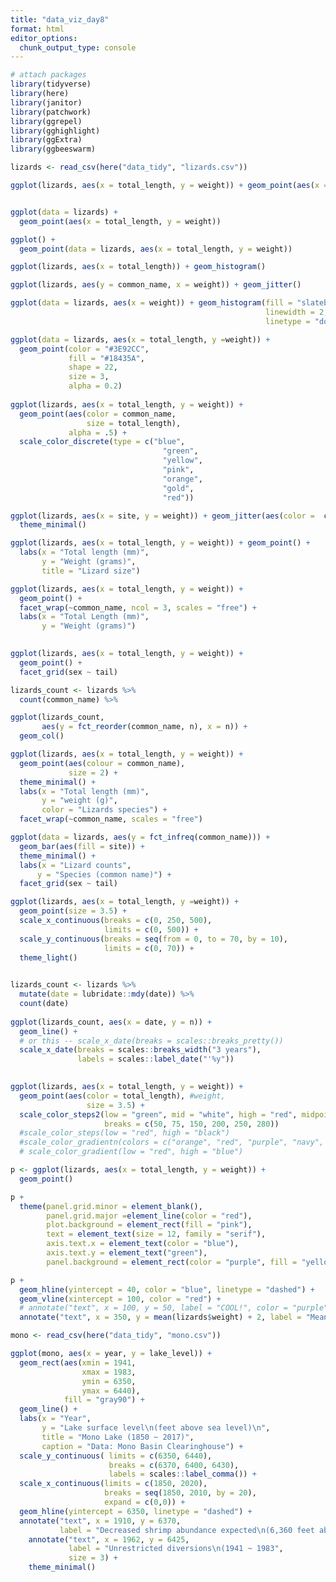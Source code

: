 ```yaml
---
title: "data_viz_day8"
format: html
editor_options: 
  chunk_output_type: console
---
```


```r
# attach packages
library(tidyverse)
library(here)
library(janitor)
library(patchwork)
library(ggrepel)
library(gghighlight)
library(ggExtra)
library(ggbeeswarm)
```

```r
lizards <- read_csv(here("data_tidy", "lizards.csv"))
```


```r
ggplot(lizards, aes(x = total_length, y = weight)) + geom_point(aes(x = total_length, y = weight))


ggplot(data = lizards) + 
  geom_point(aes(x = total_length, y = weight))

ggplot() + 
  geom_point(data = lizards, aes(x = total_length, y = weight))
```


```r
ggplot(lizards, aes(x = total_length)) + geom_histogram()
```

```r
ggplot(lizards, aes(y = common_name, x = weight)) + geom_jitter()
```

```r
ggplot(data = lizards, aes(x = weight)) + geom_histogram(fill = "slateblue4",
                                                         linewidth = 2,
                                                         linetype = "dotted")
```



```r
ggplot(data = lizards, aes(x = total_length, y =weight)) + 
  geom_point(color = "#3E92CC",
             fill = "#18435A",
             shape = 22, 
             size = 3,
             alpha = 0.2)
  
ggplot(lizards, aes(x = total_length, y = weight)) +
  geom_point(aes(color = common_name,
                 size = total_length),
             alpha = .5) + 
  scale_color_discrete(type = c("blue",
                                  "green",
                                  "yellow",
                                  "pink",
                                  "orange",
                                  "gold",
                                  "red"))
```


```r
ggplot(lizards, aes(x = site, y = weight)) + geom_jitter(aes(color =  common_name)) + 
  theme_minimal()
```


```r
ggplot(lizards, aes(x = total_length, y = weight)) + geom_point() +
  labs(x = "Total length (mm)",
       y = "Weight (grams)",
       title = "Lizard size")

```


```r
ggplot(lizards, aes(x = total_length, y = weight)) + 
  geom_point() +
  facet_wrap(~common_name, ncol = 3, scales = "free") + 
  labs(x = "Total Length (mm)",
       y = "Weight (grams)")
  
```

```r
ggplot(lizards, aes(x = total_length, y = weight)) +
  geom_point() +
  facet_grid(sex ~ tail)
```

```r
lizards_count <- lizards %>%
  count(common_name) %>%

ggplot(lizards_count, 
       aes(y = fct_reorder(common_name, n), x = n)) + 
  geom_col()

```

```r
ggplot(lizards, aes(x = total_length, y = weight)) + 
  geom_point(aes(colour = common_name),
             size = 2) +
  theme_minimal() + 
  labs(x = "Total length (mm)",
       y = "weight (g)",
       color = "Lizards species") + 
  facet_wrap(~common_name, scales = "free")
```

```r
ggplot(data = lizards, aes(y = fct_infreq(common_name))) + 
  geom_bar(aes(fill = site)) + 
  theme_minimal() + 
  labs(x = "Lizard counts",
      y = "Species (common name)") +
  facet_grid(sex ~ tail)

```

```r
ggplot(lizards, aes(x = total_length, y =weight)) + 
  geom_point(size = 3.5) +
  scale_x_continuous(breaks = c(0, 250, 500),
                     limits = c(0, 500)) +
  scale_y_continuous(breaks = seq(from = 0, to = 70, by = 10),
                     limits = c(0, 70)) +
  theme_light()
  
```

```r
lizards_count <- lizards %>% 
  mutate(date = lubridate::mdy(date)) %>% 
  count(date)
 
ggplot(lizards_count, aes(x = date, y = n)) + 
  geom_line() + 
  # or this -- scale_x_date(breaks = scales::breaks_pretty())
  scale_x_date(breaks = scales::breaks_width("3 years"),
               labels = scales::label_date("'%y"))
  
```


```r
ggplot(lizards, aes(x = total_length, y = weight)) + 
  geom_point(aes(color = total_length), #weight,
                 size = 3.5) + 
  scale_color_steps2(low = "green", mid = "white", high = "red", midpoint = 150,
                     breaks = c(50, 75, 150, 200, 250, 280))
  #scale_color_steps(low = "red", high = "black")
  #scale_color_gradientn(colors = c("orange", "red", "purple", "navy", "black"))
  # scale_color_gradient(low = "red", high = "blue")
```


```r
p <- ggplot(lizards, aes(x = total_length, y = weight)) + 
  geom_point()

p +
  theme(panel.grid.minor = element_blank(),
        panel.grid.major =element_line(color = "red"),
        plot.background = element_rect(fill = "pink"),
        text = element_text(size = 12, family = "serif"),
        axis.text.x = element_text(color = "blue"),
        axis.text.y = element_text("green"),
        panel.background = element_rect(color = "purple", fill = "yellow"))
```


```r
p +
  geom_hline(yintercept = 40, color = "blue", linetype = "dashed") +
  geom_vline(xintercept = 100, color = "red") +
  # annotate("text", x = 100, y = 50, label = "COOL!", color = "purple")
  annotate("text", x = 350, y = mean(lizards$weight) + 2, label = "Mean weight")
```

```r
mono <- read_csv(here("data_tidy", "mono.csv"))

ggplot(mono, aes(x = year, y = lake_level)) + 
  geom_rect(aes(xmin = 1941,
                xmax = 1983, 
                ymin = 6350,
                ymax = 6440),
            fill = "gray90") +
  geom_line() + 
  labs(x = "Year",
       y = "Lake surface level\n(feet above sea level)\n",
       title = "Mono Lake (1850 ~ 2017)",
       caption = "Data: Mono Basin Clearinghouse") +
  scale_y_continuous( limits = c(6350, 6440),
                      breaks = c(6370, 6400, 6430),
                      labels = scales::label_comma()) +
  scale_x_continuous(limits = c(1850, 2020),
                     breaks = seq(1850, 2010, by = 20),
                     expand = c(0,0)) +
  geom_hline(yintercept = 6350, linetype = "dashed") +
  annotate("text", x = 1910, y = 6370, 
           label = "Decreased shrimp abundance expected\n(6,360 feet above sea level") +
    annotate("text", x = 1962, y = 6425,
             label = "Unrestricted diversions\n(1941 ~ 1983", 
             size = 3) +
    theme_minimal()
  

```

